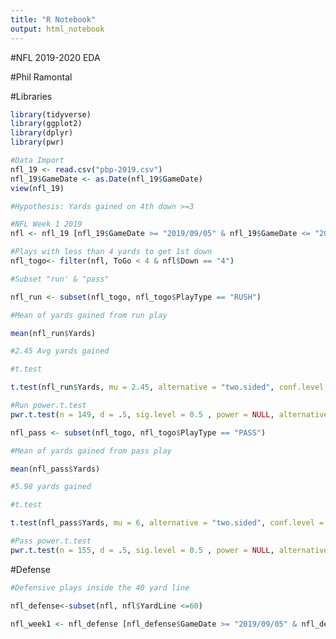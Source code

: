 ---
title: "R Notebook"
output: html_notebook
---


#NFL 2019-2020 EDA 

#Phil Ramontal


#Libraries
```{r}
library(tidyverse)
library(ggplot2)
library(dplyr)
library(pwr)
```

```{r}
#Data Import
nfl_19 <- read.csv("pbp-2019.csv")
nfl_19$GameDate <- as.Date(nfl_19$GameDate)
view(nfl_19)
```

```{r}

#Hypothesis: Yards gained on 4th down >=3

#NFL Week 1 2019
nfl <- nfl_19 [nfl_19$GameDate >= "2019/09/05" & nfl_19$GameDate <= "2020/02/03",]

#Plays with less than 4 yards to get 1st down
nfl_togo<- filter(nfl, ToGo < 4 & nfl$Down == "4")

#Subset "run' & "pass"

nfl_run <- subset(nfl_togo, nfl_togo$PlayType == "RUSH")

#Mean of yards gained from run play

mean(nfl_run$Yards)

#2.45 Avg yards gained

#t.test

t.test(nfl_run$Yards, mu = 2.45, alternative = "two.sided", conf.level = 0.95)

#Run power.t.test
pwr.t.test(n = 149, d = .5, sig.level = 0.5 , power = NULL, alternative = "greater", type = "one.sample" )

nfl_pass <- subset(nfl_togo, nfl_togo$PlayType == "PASS")

#Mean of yards gained from pass play

mean(nfl_pass$Yards)

#5.98 yards gained

#t.test

t.test(nfl_pass$Yards, mu = 6, alternative = "two.sided", conf.level = 0.95)

#Pass power.t.test
pwr.t.test(n = 155, d = .5, sig.level = 0.5 , power = NULL, alternative = "greater", type = "one.sample" )

```





#Defense 
```{r}
#Defensive plays inside the 40 yard line 

nfl_defense<-subset(nfl, nfl$YardLine <=60)

nfl_week1 <- nfl_defense [nfl_defense$GameDate >= "2019/09/05" & nfl_defense$GameDate <= "2019/09/08",]

                                                                                               

```

